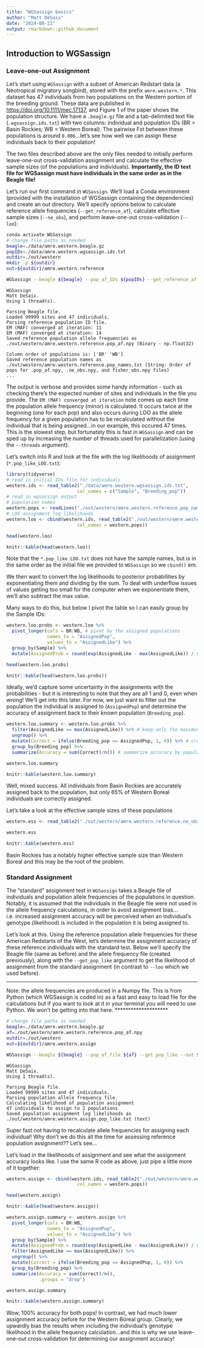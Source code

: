 ```yaml
---
title: "WGSassign basics"
author: "Matt DeSaix"
date: "2024-08-21"
output: rmarkdown::github_document
---
```


## Introduction to WGSassign

### Leave-one-out Assignment

Let's start using `WGSassign` with a subset of American Redstart data (a Neotropical migratory songbird), stored with the prefix `amre.western.*`. This dataset has 47 individuals from two populations on the Western portion of the breeding ground. These data are published in <https://doi.org/10.1111/mec.17137>, and Figure 1 of the paper shows the population structure.  We have a `.beagle.gz` file and a tab-delimited text file (`.wgsassign.ids.txt`) with two columns: individual and population IDs (BR = Basin Rockies; WB = Western Boreal). The pairwise Fst between these populations is around `0.006`...let's see how well we can assign these individuals back to their population!

The two files described above are the only files needed to initially perform leave-one-out cross-validation assignment and calculate the effective sample sizes (of the populations and individuals). **Importantly, the ID text file for WGSassign must have individuals in the same order as in the Beagle file!**

Let's run our first command in `WGSassign`. We'll load a Conda environment (provided with the installation of WGSassign containing the dependencies) and create an out directory. We'll specify options below to calculate reference allele frequencies (`--get_reference_af`), calculate effective sample sizes (`--ne_obs`), and perform leave-one-out cross-validation (`--loo`):

```sh
conda activate WGSassign
# change file paths as needed
beagle=./data/amre.western.beagle.gz
popIDs=./data/amre.western.wgsassign.ids.txt
outdir=./out/western
mkdir -p ${outdir}
out=${outdir}/amre.western.reference

WGSassign --beagle ${beagle} --pop_af_IDs ${popIDs} --get_reference_af --ne_obs --loo --out ${out}
```

```
WGSassign
Matt DeSaix.
Using 1 thread(s).

Parsing Beagle file.
Loaded 99999 sites and 47 individuals.
Parsing reference population ID file.
EM (MAF) converged at iteration: 11
EM (MAF) converged at iteration: 14
Saved reference population allele frequencies as ./out/western/amre.western.reference.pop_af.npy (Binary - np.float32)

Column order of populations is: ['BR' 'WB']
Saved reference population names as ./out/western/amre.western.reference.pop_names.txt (String: Order of pops for .pop_af.npy, .ne_obs.npy, and fisher_obs.npy files)
...
```

The output is verbose and provides some handy information - such as checking there's the expected number of sites and individuals in the file you provide. The `EM (MAF) converged at iteration` note comes up each time the population allele frequency (minor) is calculated. It occurs twice at the beginning (one for each pop) and also occurs during LOO as the allele frequency for a given population has to be recalculated without the individual that is being assigned...in our example, this occured 47 times. This is the slowest step, but fortunately this is fast in `WGSassign` and can be sped up by increasing the number of threads used for parallelization (using the `--threads` argument). 

Let's switch into R and look at the file with the log likelihoods of assignment (`*.pop_like_LOO.txt`):

```r
library(tidyverse)
# read in initial IDs file for individuals
western.ids <- read_table2("./data/amre.western.wgsassign.ids.txt",
                          col_names = c("Sample", "Breeding_pop"))
# read in wgsassign output
# population names
western.pops <- readLines("./out/western/amre.western.reference.pop_names.txt")
# LOO assignment log likelihoods
western.loo <- cbind(western.ids, read_table2("./out/western/amre.western.reference.pop_like_LOO.txt",
                          col_names = western.pops))
```

```r
head(western.loo)
```

```r
knitr::kable(head(western.loo))
```

Note that the `*.pop_like_LOO.txt` does not have the sample names, but is in the same order as the initial file we provided to `WGSassign` so we `cbind()` em.

We then want to convert the log likelihoods to posterior probabilities by exponentiating them and dividing by the sum. To deal with underflow issues of values getting too small for the computer when we exponentiate them, we'll also subtract the max value.

Many ways to do this, but below I pivot the table so I can easily group by the Sample IDs:

```r
western.loo.probs <- western.loo %>%
  pivot_longer(cols = BR:WB, # pivot by the assigned populations
               names_to = "AssignedPop",
               values_to = "AssignedLike") %>%
  group_by(Sample) %>%
  mutate(AssignedProb = round(exp(AssignedLike - max(AssignedLike)) / sum(exp(AssignedLike - max(AssignedLike))),2 )) # summarize posterior probabilities, grouped by individual
```

```r
head(western.loo.probs)
```

```r
knitr::kable(head(western.loo.probs))
```

Ideally, we'd capture some uncertainty in the assignments with the probabilities - but it is interesting to note that they are all 1 and 0, even when wrong! We'll get into this later. For now, we just want to filter out the population the individual is assigned to (`AssignedPop`) and determine the accuracy of assignment back to their known population (`Breeding_pop`).

```r
western.loo.summary <- western.loo.probs %>%
  filter(AssignedLike == max(AssignedLike)) %>% # keep only the maximum likelihood
  ungroup() %>%
  mutate(Correct = ifelse(Breeding_pop == AssignedPop, 1, 0)) %>% # create binary column of correct assignment
  group_by(Breeding_pop) %>%
  summarize(Accuracy = sum(Correct)/n()) # summarize accuracy by population
```

```r
western.loo.summary
```

```r
knitr::kable(western.loo.summary)
```

Well, mixed success. All individuals from Basin Rockies are accurately assigned back to the population, but only 65% of Western Boreal individuals are correctly assigned.

Let's take a look at the effective sample sizes of these populations

```r
western.ess <- read_table2("./out/western/amre.western.reference.ne_obs.txt")
```

```r
western.ess
```

```r
knitr::kable(western.ess)
```

Basin Rockies has a notably higher effective sample size than Western Boreal and this may be the root of the problem. 







### Standard Assignment

The "standard" assignment test in `WGSassign` takes a Beagle file of individuals and population allele frequencies of the populations in question. Notably, it is assumed that the individuals in the Beagle file were not used in the allele frequency calculations, in order to avoid assignment bias...i.e. increased assignment accuracy will be perceived when an individual's genotype (likelihood) is included in the population it is being assigned to. 

Let's look at this. Using the reference population allele frequencies for these American Redstarts of the West, let's determine the assignment accuracy of these reference individuals with the standard test. Below we'll specify the Beagle file (same as before) and the allele frequency file (created previously), along with the `--get_pop_like` argument to get the likelihood of assignment from the standard assignment (in contrast to `--loo` which we used before).

********************
Note: the allele frequencies are produced in a Numpy file. This is from Python (which WGSassign is coded in) as a fast and easy to load file for the calculations but if you want to look at it in your terminal you will need to use Python. We won't be getting into that here.
********************

```sh
# change file paths as needed
beagle=./data/amre.western.beagle.gz
af=./out/western/amre.western.reference.pop_af.npy
outdir=./out/western
out=${outdir}/amre.western.assign

WGSassign --beagle ${beagle} --pop_af_file ${af} --get_pop_like --out ${out}
```

```
WGSassign
Matt DeSaix.
Using 1 thread(s).

Parsing Beagle file.
Loaded 99999 sites and 47 individuals.
Parsing population allele frequency file.
Calculating likelihood of population assignment
47 individuals to assign to 2 populations
Saved population assignment log likelihoods as ./out/western/amre.western.assign.pop_like.txt (text)
```

Super fast not having to recalculate allele frequencies for assigning each individual! Why don't we do this all the time for assessing reference population assignment?? Let's see...

Let's load in the likelihoods of assignment and see what the assignment accuracy looks like. I use the same R code as above, just pipe a little more of it together:


```r
western.assign <- cbind(western.ids, read_table2("./out/western/amre.western.assign.pop_like.txt",
                          col_names = western.pops))
```

```r
head(western.assign)
```

```r
knitr::kable(head(western.assign))
```


```r
western.assign.summary <- western.assign %>%
  pivot_longer(cols = BR:WB,
               names_to = "AssignedPop",
               values_to = "AssignedLike") %>%
  group_by(Sample) %>%
  mutate(AssignedProb = round(exp(AssignedLike - max(AssignedLike)) / sum(exp(AssignedLike - max(AssignedLike))),2 )) %>%
  filter(AssignedLike == max(AssignedLike)) %>%
  ungroup() %>%
  mutate(Correct = ifelse(Breeding_pop == AssignedPop, 1, 0)) %>%
  group_by(Breeding_pop) %>%
  summarize(Accuracy = sum(Correct)/n(),
            .groups = "drop")
```

```r
western.assign.summary
```

```r
knitr::kable(western.assign.summary)
```

Wow, 100% accuracy for both pops! In contrast, we had much lower assignment accuracy before for the Western Boreal group. Clearly, we upwardly bias the results when including the individual's genotype likelihood in the allele frequency calculation...and this is why we use leave-one-out cross-validation for determining our assignment accuracy!


